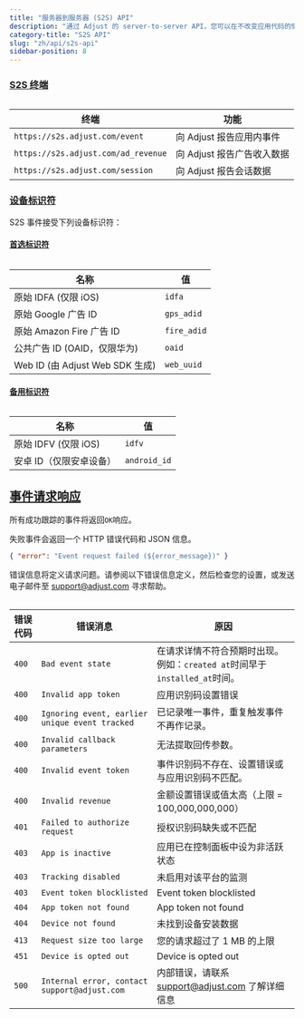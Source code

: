 ```yaml
---
title: "服务器到服务器 (S2S) API"
description: "通过 Adjust 的 server-to-server API，您可以在不改变应用代码的情况下将应用连接到 Adjust。"
category-title: "S2S API"
slug: "zh/api/s2s-api"
sidebar-position: 8
---
```


### [S2S 终端](s2s-endpoints)

<Table>

| 终端                                | 功能                       |
| ----------------------------------- | -------------------------- |
| `https://s2s.adjust.com/event`      | 向 Adjust 报告应用内事件   |
| `https://s2s.adjust.com/ad_revenue` | 向 Adjust 报告广告收入数据 |
| `https://s2s.adjust.com/session`    | 向 Adjust 报告会话数据     |

</Table>

### [设备标识符](device-identifiers)

S2S 事件接受下列设备标识符：

#### [首选标识符](preferred-identifiers)

<Table>

| 名称                              | 值          |
| --------------------------------- | ----------- |
| 原始 IDFA \(仅限 iOS\)            | `idfa`      |
| 原始 Google 广告 ID               | `gps_adid`  |
| 原始 Amazon Fire 广告 ID          | `fire_adid` |
| 公共广告 ID \(OAID，仅限华为\)    | `oaid`      |
| Web ID \(由 Adjust Web SDK 生成\) | `web_uuid`  |

</Table>

#### [备用标识符](backup-identifiers)

<Table>

| 名称                    | 值           |
| ----------------------- | ------------ |
| 原始 IDFV \(仅限 iOS\)  | `idfv`       |
| 安卓 ID（仅限安卓设备） | `android_id` |

</Table>

## [事件请求响应](event-submission-responses)

所有成功跟踪的事件将返回`OK`响应。

失败事件会返回一个 HTTP 错误代码和 JSON 信息。

<CodeBlock title="错误响应">

```json
{ "error": "Event request failed (${error_message})" }
```

</CodeBlock>

错误信息将定义请求问题。请参阅以下错误信息定义，然后检查您的设置，或发送电子邮件至 [support@adjust.com](mailto:support@adjust.com) 寻求帮助。

<Table>

| 错误代码 | 错误消息                                       | 原因                                                                       |
| -------- | ---------------------------------------------- | -------------------------------------------------------------------------- |
| `400`    | `Bad event state`                              | 在请求详情不符合预期时出现。例如：`created at`时间早于`installed_at`时间。 |
| `400`    | `Invalid app token`                            | 应用识别码设置错误                                                         |
| `400`    | `Ignoring event, earlier unique event tracked` | 已记录唯一事件，重复触发事件不再作记录。                                   |
| `400`    | `Invalid callback parameters`                  | 无法提取回传参数。                                                         |
| `400`    | `Invalid event token`                          | 事件识别码不存在、设置错误或与应用识别码不匹配。                           |
| `400`    | `Invalid revenue`                              | 金额设置错误或值太高（上限 = 100,000,000,000）                             |
| `401`    | `Failed to authorize request`                  | 授权识别码缺失或不匹配                                                     |
| `403`    | `App is inactive`                              | 应用已在控制面板中设为非活跃状态                                           |
| `403`    | `Tracking disabled`                            | 未启用对该平台的监测                                                       |
| `403`    | `Event token blocklisted`                      | Event token blocklisted                                                    |
| `404`    | `App token not found`                          | App token not found                                                        |
| `404`    | `Device not found`                             | 未找到设备安装数据                                                         |
| `413`    | `Request size too large`                       | 您的请求超过了 1 MB 的上限                                                 |
| `451`    | `Device is opted out`                          | Device is opted out                                                        |
| `500`    | `Internal error, contact support@adjust.com`   | 内部错误，请联系 support@adjust.com 了解详细信息                           |

</Table>
